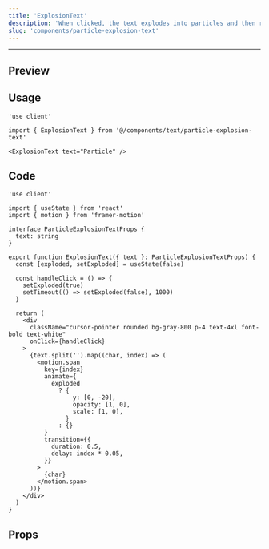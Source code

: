 ```yaml
---
title: 'ExplosionText'
description: 'When clicked, the text explodes into particles and then reforms.'
slug: 'components/particle-explosion-text'
---
```


---


## Preview

<PreviewComponent>
  <ExplosionText text="Particle" />
</PreviewComponent>

## Usage

```tsx
'use client'

import { ExplosionText } from '@/components/text/particle-explosion-text'

<ExplosionText text="Particle" />
```

## Code

```tsx
'use client'

import { useState } from 'react'
import { motion } from 'framer-motion'

interface ParticleExplosionTextProps {
  text: string
}

export function ExplosionText({ text }: ParticleExplosionTextProps) {
  const [exploded, setExploded] = useState(false)

  const handleClick = () => {
    setExploded(true)
    setTimeout(() => setExploded(false), 1000)
  }

  return (
    <div
      className="cursor-pointer rounded bg-gray-800 p-4 text-4xl font-bold text-white"
      onClick={handleClick}
    >
      {text.split('').map((char, index) => (
        <motion.span
          key={index}
          animate={
            exploded
              ? {
                  y: [0, -20],
                  opacity: [1, 0],
                  scale: [1, 0],
                }
              : {}
          }
          transition={{
            duration: 0.5,
            delay: index * 0.05,
          }}
        >
          {char}
        </motion.span>
      ))}
    </div>
  )
}
```

## Props

<AutoTypeTable
  path="./src/components/text/particle-explosion-text.tsx"
  name="ExplosionTextProps"
/>
